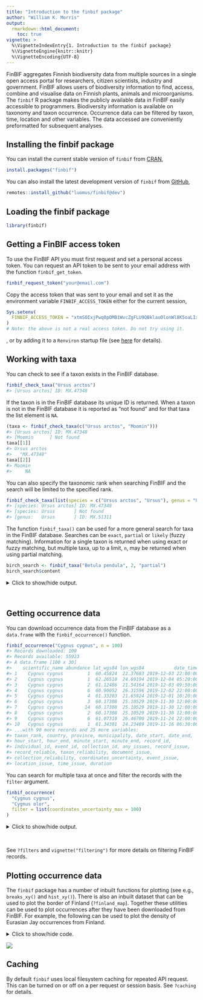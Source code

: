 ```yaml
---
title: "Introduction to the finbif package"
author: "William K. Morris"
output: 
  rmarkdown::html_document:
    toc: true
vignette: >
  %\VignetteIndexEntry{1. Introduction to the finbif package}
  %\VignetteEngine{knitr::knitr}
  %\VignetteEncoding{UTF-8}
---
```



FinBIF aggregates Finnish biodiversity data from multiple sources in a single
open access portal for researchers, citizen scientists, industry and government.
FinBIF allows users of biodiversity information to find, access, combine and 
visualise data on Finnish plants, animals and microorganisms. The `finbif`
R package makes the publicly available data in FinBIF easily accessible to 
programmers. Biodiversity information is available on taxonomy and taxon
occurrence. Occurrence data can be filtered by taxon, time, location and other
variables. The data accessed are conveniently preformatted for subsequent
analyses.

## Installing the finbif package
You can install the current stable version of `finbif` from
[CRAN](https://cran.r-project.org),

```r
install.packages("finbif")
```

You can also install the latest development version of `finbif` from
[GitHub](https://github.com),

```r
remotes::install_github("luomus/finbif@dev")
```

## Loading the finbif package

```r
library(finbif)
```

## Getting a FinBIF access token
To use the FinBIF API you must first request and set a personal access token.
You can request an API token to be sent to your email address with the function
`finbif_get_token`.

```r
finbif_request_token("your@email.com")
```

Copy the access token that was sent to your email and set it as the environment
variable `FINBIF_ACCESS_TOKEN` either for the current session,

```r
Sys.setenv(
  FINBIF_ACCESS_TOKEN = "xtmSOIxjPwq0pOMB1WvcZgFLU9QBklauOlonWl8K5oaLIx8RniJLrvcJU4v9H7Et"
)
# Note: the above is not a real access token. Do not try using it.
```
, or by adding it to a `Renviron` startup file (see
[here](https://rviews.rstudio.com/2017/04/19/r-for-enterprise-understanding-r-s-startup/)
for details).

## Working with taxa
You can check to see if a taxon exists in the FinBIF database.

```r
finbif_check_taxa("Ursus arctos")
#> [Ursus arctos] ID: MX.47348
```

If the taxon is in the FinBIF database its unique ID is returned. When a taxon
is not in the FinBIF database it is reported as "not found" and for that taxa
the list element is `NA`.

```r
(taxa <- finbif_check_taxa(c("Ursus arctos", "Moomin")))
#> [Ursus arctos] ID: MX.47348
#> [Moomin      ] Not found
taxa[[1]]
#> Ursus arctos 
#>   "MX.47348"
taxa[[2]]
#> Moomin 
#>     NA
```

You can also specify the taxonomic rank when searching FinBIF and the search
will be limited to the specified rank.

```r
finbif_check_taxa(list(species = c("Ursus arctos", "Ursus"), genus = "Ursus"))
#> [species: Ursus arctos] ID: MX.47348
#> [species: Ursus       ] Not found
#> [genus:   Ursus       ] ID: MX.51311
```

The function `finbif_taxa()` can be used for a more general search for taxa in 
the FinBIF database. Searches can be `exact`, `partial` or `likely` (fuzzy
matching). Information for a single taxon is returned when using exact or fuzzy
matching, but multiple taxa, up to a limit, `n`, may be returned when using
partial matching.

```r
birch_search <- finbif_taxa("Betula pendula", 2, "partial")
birch_search$content
```
<details closed>
<summary> Click to show/hide output. </summary>

```r

[[1]]
[[1]]$matchingName
[1] "Betula pendula var. pendula"

[[1]]$nameType
[1] "MX.scientificName"

[[1]]$id
[1] "MX.37994"

[[1]]$scientificName
[1] "Betula pendula var. pendula"

[[1]]$taxonRank
[1] "MX.variety"

[[1]]$cursiveName
[1] TRUE

[[1]]$finnish
[1] TRUE

[[1]]$species
[1] TRUE

[[1]]$vernacularName
[[1]]$vernacularName$fi
[1] "vihtakoivu"

[[1]]$vernacularName$sv
[1] "vanlig vårtbjörk"


[[1]]$informalGroups
[[1]]$informalGroups[[1]]
[[1]]$informalGroups[[1]]$id
[1] "MVL.343"

[[1]]$informalGroups[[1]]$name
[[1]]$informalGroups[[1]]$name$en
[1] "Vascular plants"

[[1]]$informalGroups[[1]]$name$fi
[1] "Putkilokasvit"

[[1]]$informalGroups[[1]]$name$sv
[1] "Kärlväxter"




[[1]]$type
[1] "partialMatches"


[[2]]
[[2]]$matchingName
[1] "Betula pendula var. carelica"

[[2]]$nameType
[1] "MX.scientificName"

[[2]]$id
[1] "MX.37997"

[[2]]$scientificName
[1] "Betula pendula var. carelica"

[[2]]$scientificNameAuthorship
[1] "(Merckl.) Hämet-Ahti"

[[2]]$taxonRank
[1] "MX.variety"

[[2]]$cursiveName
[1] TRUE

[[2]]$finnish
[1] TRUE

[[2]]$species
[1] TRUE

[[2]]$vernacularName
[[2]]$vernacularName$fi
[1] "visakoivu"

[[2]]$vernacularName$sv
[1] "masurbjörk"


[[2]]$informalGroups
[[2]]$informalGroups[[1]]
[[2]]$informalGroups[[1]]$id
[1] "MVL.343"

[[2]]$informalGroups[[1]]$name
[[2]]$informalGroups[[1]]$name$en
[1] "Vascular plants"

[[2]]$informalGroups[[1]]$name$fi
[1] "Putkilokasvit"

[[2]]$informalGroups[[1]]$name$sv
[1] "Kärlväxter"




[[2]]$type
[1] "partialMatches"

```

</details>
<br>

## Getting occurrence data
You can download occurrence data from the FinBIF database as a `data.frame` with
the `finbif_occurrence()` function.

```r
finbif_occurrence("Cygnus cygnus", n = 100)
#> Records downloaded: 100
#> Records available: 55923
#> A data.frame [100 x 30]
#>    scientific_name abundance lat_wgs84 lon_wgs84           date_time
#> 1    Cygnus cygnus         1  60.45824  22.37683 2019-12-03 22:00:00
#> 2    Cygnus cygnus         1  62.26510  24.69194 2019-12-04 05:20:00
#> 3    Cygnus cygnus         2  61.12486  21.54164 2019-12-03 09:50:00
#> 4    Cygnus cygnus         6  60.90052  26.31596 2019-12-02 22:00:00
#> 5    Cygnus cygnus         4  61.33203  21.65924 2019-12-01 10:20:00
#> 6    Cygnus cygnus         3  60.17308  25.10529 2019-11-30 12:00:00
#> 7    Cygnus cygnus        14  60.17308  25.10529 2019-11-30 12:00:00
#> 8    Cygnus cygnus         2  60.17308  25.10529 2019-11-30 12:00:00
#> 9    Cygnus cygnus         6  61.07310  26.46700 2019-11-24 22:00:00
#> 10   Cygnus cygnus         1  61.34301  24.23489 2019-11-16 06:30:00
#> ...with 90 more records and 25 more variables:
#> taxon_rank, country, province, municipality, date_start, date_end,
#> hour_start, hour_end, minute_start, minute_end, record_id,
#> individual_id, event_id, collection_id, any_issues, record_issue,
#> record_reliable, taxon_reliability, document_issue,
#> collection_reliability, coordinates_uncertainty, event_issue,
#> location_issue, time_issue, duration
```

You can search for multiple taxa at once and filter the records with the
`filter` argument.

```r
finbif_occurrence(
  "Cygnus cygnus", 
  "Cygnus olor",
  filter = list(coordinates_uncertainty_max = 100)
)
```
<details closed>
<summary> Click to show/hide output. </summary>

```r

Records downloaded: 10
Records available: 11363
A data.frame [10 x 30]
   scientific_name abundance lat_wgs84 lon_wgs84           date_time
1    Cygnus cygnus        30  61.03529  26.13553 2020-01-07 22:00:00
2    Cygnus cygnus        26  60.93560  26.37433 2020-01-06 22:00:00
3    Cygnus cygnus         1  62.38777  26.05355 2020-01-04 22:00:00
4    Cygnus cygnus        21  60.81513  26.24554 2020-01-04 22:00:00
5    Cygnus cygnus         5  61.12549  21.53582 2020-01-05 10:45:00
6      Cygnus olor         4  61.06336  26.17340 2019-12-31 22:00:00
7    Cygnus cygnus         2  61.09991  21.50955 2019-12-17 10:20:00
8    Cygnus cygnus        40  60.91752  26.32643 2019-12-15 22:00:00
9    Cygnus cygnus         6  60.90052  26.31596 2019-12-02 22:00:00
10   Cygnus cygnus         4  61.33203  21.65924 2019-12-01 10:20:00
...with 0 more records and 25 more variables:
taxon_rank, country, province, municipality, date_start, date_end,
hour_start, hour_end, minute_start, minute_end, record_id,
individual_id, event_id, collection_id, any_issues, record_issue,
record_reliable, taxon_reliability, document_issue,
collection_reliability, coordinates_uncertainty, event_issue,
location_issue, time_issue, duration

```

</details>
<br>

See `?filters` and `vignette("filtering")` for more details on filtering FinBIF
records.

## Plotting occurrence data
The `finbif` package has a number of inbuilt functions for plotting (see e.g.,
`breaks_xy()` and `hist_xy()`). There is also an inbuilt dataset that can be
used to plot the border of Finland (`?finland_map`). Together these utilities
can be used to plot occurrences after they have been downloaded from FinBIF. For
example, the following can be used to plot the density of Eurasian Jay
occurrences from Finland.

<details closed>
<summary><span title=''>Click to show/hide code.</span></summary>

```r
# Download all the occurrences of Eurasian Jay in Finland
# that have coordinates accurate to at least 100m
jays <- finbif_occurrence(
  taxa   = "Eurasian Jay",
  filter = c(
    coordinates_uncertainty_max = 100,
    country                 = "Finland"
  ),
  n      = 2e4,
  quiet  = TRUE
)

# Compute the density of occurrences in 1/4 degree cells and plot as a heatmap
with(
  data = c(jays, finland_map),
  expr = {
    par(mar = c(5, 5, 1, 1), las = 1)
    # compute a 2d histogram from the occurrences
    breaks  <- breaks_xy(bbox, .25) # breakpoints every 1/4 of a degree
    density <- hist_xy(xy = list(lon_wgs84, lat_wgs84), breaks)
    # plot the histogram as a heatmap
    image(density,
          asp    = 2.4,
          breaks = 2^seq(0, 12), # breakpoints for the gridcell colours
          col    = hcl.colors(12, rev = TRUE),
          xlab   = "Longitude",
          ylab   = "Latitude",
          panel.first = grid())
    legend("topright",
           inset  = c(0, .01),
           legend = expression(2^12, "", "", 2^6, "", "", 2^0),
           fill   = hcl.colors(7),
           border = NA,
           bty    = "n",
           adj    = c(0, 0.25), 
           x.intersp = .2,
           y.intersp = .5)
    # add the Finnish border
    polygon(x = vertices, lwd = .2)
  }
)
```
</details>
![](figure/plot-occurrences-eval-1.png)

## Caching
By default `finbif` uses local filesystem caching for repeated API request. This
can be turned on or off on a per request or session basis. See `?caching` for
details.
